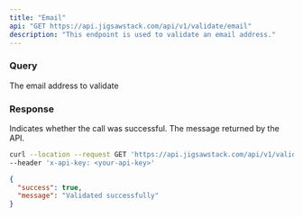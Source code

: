 ```yaml
---
title: "Email"
api: "GET https://api.jigsawstack.com/api/v1/validate/email"
description: "This endpoint is used to validate an email address."
---
```


### Query

<ParamField query="email" type="string" required>
  The email address to validate
</ParamField>

### Response

<ResponseField name="success" type="boolean">
  Indicates whether the call was successful.
</ResponseField>

<ResponseField name="message" type="string">
  The message returned by the API.
</ResponseField>

<RequestExample>

```bash Example Request
curl --location --request GET 'https://api.jigsawstack.com/api/v1/validate/email?email=""' \
--header 'x-api-key: <your-api-key>'
```

</RequestExample>

<ResponseExample>

```json Response
{
  "success": true,
  "message": "Validated successfully"
}
```

</ResponseExample>
